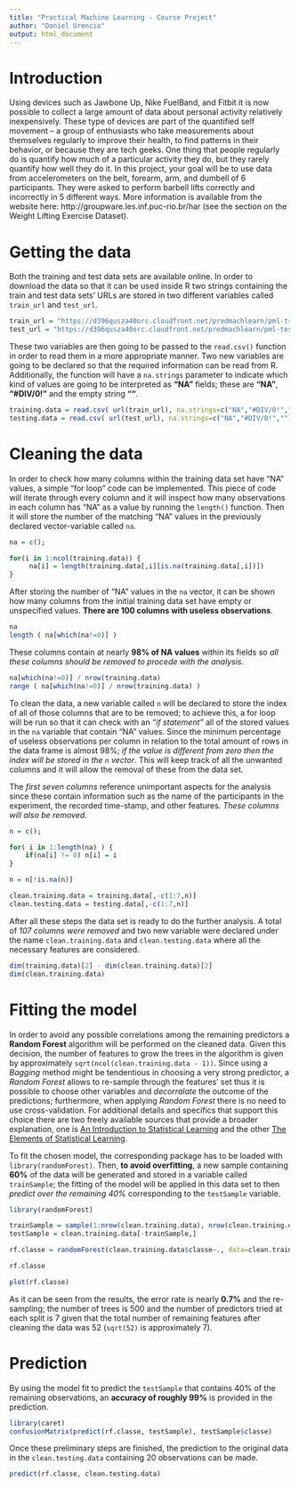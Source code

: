 ```yaml
---
title: "Practical Machine Learning - Course Project"
author: "Daniel Urencio"
output: html_document
---
```

# Introduction

Using devices such as Jawbone Up, Nike FuelBand, and Fitbit it is now possible to collect a large amount of data about personal activity relatively inexpensively. These type of devices are part of the quantified self movement – a group of enthusiasts who take measurements about themselves regularly to improve their health, to find patterns in their behavior, or because they are tech geeks. One thing that people regularly do is quantify how much of a particular activity they do, but they rarely quantify how well they do it. In this project, your goal will be to use data from accelerometers on the belt, forearm, arm, and dumbell of 6 participants. They were asked to perform barbell lifts correctly and incorrectly in 5 different ways. More information is available from the website here: http://groupware.les.inf.puc-rio.br/har (see the section on the Weight Lifting Exercise Dataset).

# Getting the data

Both the training and test data sets are available online. In order to download the data so that it can be used inside R  two  strings containing the train and test data sets' URLs are stored in two different variables called `train_url` and `test_url`.


```r
train_url = "https://d396qusza40orc.cloudfront.net/predmachlearn/pml-training.csv"
test_url = "https://d396qusza40orc.cloudfront.net/predmachlearn/pml-testing.csv"
```

These two variables are then going to be passed to the `read.csv()` function in order to read them in a more appropriate manner. Two new variables are going to be declared so that the required information can be read from R. Additionally, the function will have a `na.strings` parameter to indicate which kind of values are going to be interpreted as **"NA"** fields; these are **"NA"**, **"#DIV/0!"** and the empty string **""**.

```r
training.data = read.csv( url(train_url), na.strings=c("NA","#DIV/0!","") )
testing.data = read.csv( url(test_url), na.strings=c("NA","#DIV/0!","") )
```

# Cleaning the data
In order to check how many columns within the training data set have "NA" values, a simple "for loop" code can be implemented. This piece of code will iterate through every column and it will inspect how many observations in each column has "NA" as a value by running the `length()` function. Then it will store the number of the matching "NA" values in the previously declared vector-variable called `na`.

```r
na = c();

for(i in 1:ncol(training.data)) {
     na[i] = length(training.data[,i][is.na(training.data[,i])])
}

```

After storing the number of "NA" values in the `na` vector, it can be shown how many columns from the initial training data set have empty or unspecified values. **There are 100 columns with useless observations**.
```r
na
length ( na[which(na!=0)] )
```

These columns contain at nearly **98% of NA values** within its fields so *all these columns should be removed to procede with the analysis.*

```r
na[which(na!=0)] / nrow(training.data)
range ( na[which(na!=0)] / nrow(training.data) )
```

To clean the data, a new variable called `n` will be declared to store the index of all of those columns that are to be removed; to achieve this, a for loop will be run so that it can check with an *"if statement"* all of the stored values in the `na` variable that contain "NA" values. Since the minimum percentage of useless observations per column in relation to the total amount of rows in the data frame is almost 98%; *if the value is different from zero then the index will be stored in the `n` vector*. This will keep track of all the unwanted columns and it will allow the removal of these from the data set.

The *first seven columns* reference unimportant aspects for the analysis since these contain information such as the name of the participants in the experiment, the recorded time-stamp, and other features. *These columns will also be removed.*

```r
n = c();

for( i in 1:length(na) ) {
    if(na[i] != 0) n[i] = i
}

n = n[!is.na(n)]

clean.training.data = training.data[,-c(1:7,n)]
clean.testing.data = testing.data[,-c(1:7,n)]
```

After all these steps the data set is ready to do the further analysis. A total of *107 columns were removed* and two new variable were declared under the name `clean.training.data` and `clean.testing.data` where all the necessary features are considered.

```r
dim(training.data)[2] - dim(clean.training.data)[2]
dim(clean.training.data)
```

# Fitting the model

In order to avoid any possible correlations among the remaining predictors a **Random Forest** algorithm will be performed on the cleaned data. Given this decision, the number of features to grow the trees in the algorithm is given by approximately `sqrt(ncol(clean.training.data - 1))`. Since using a *Bagging* method might be tendentious in choosing a very strong predictor, a *Random Forest* allows to re-sample through the features' set thus it is possible to choose other variables and *decorralate* the outcome of the predictions; furthermore, when applying *Random Forest* there is no need to use cross-validation. For additional details and specifics that support this choice there are two freely available sources that provide a broader explanation, one is [An Introduction to Statistical Learning](http://www-bcf.usc.edu/~gareth/ISL/) and the other [The Elements of Statistical Learning](http://statweb.stanford.edu/~tibs/ElemStatLearn/).

To fit the chosen model, the corresponding package has to be loaded with `library(randomForest)`. Then, **to avoid overfitting**, a new sample containing **60%** of the data will be generated and stored in a variable called `trainSample`; the fitting of the model will be applied in this data set to then *predict over the remaining 40%* corresponding to the `testSample` variable.

```r
library(randomForest)

trainSample = sample(1:nrow(clean.training.data), nrow(clean.training.data)*0.6)
testSample = clean.training.data[-trainSample,]

rf.classe = randomForest(clean.training.data$classe~., data=clean.training.data, subset=trainSample, mtry=sqrt(52), importance=TRUE)

rf.classe

plot(rf.classe)
```

As it can be seen from the results, the error rate is nearly **0.7%** and the re-sampling; the number of trees is 500 and the number of predictors tried at each split is 7 given that the total number of remaining features after cleaning the data was 52 (`sqrt(52)` is approximately 7).

# Prediction

By using the model fit to predict the `testSample` that contains 40% of the remaining observations, an **accuracy of roughly 99%** is provided in the prediction.

```r
library(caret)
confusionMatrix(predict(rf.classe, testSample), testSample$classe)
```

Once these preliminary steps are finished, the prediction to the original data in the `clean.testing.data` containing 20 observations can be made.

```r
predict(rf.classe, clean.testing.data)
```

